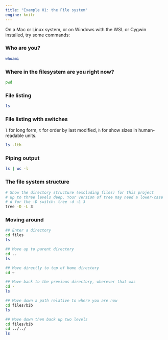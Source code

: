 ```yaml
---
title: "Example 01: the File system"
engine: knitr
---
```


On a Mac or Linux system, or on Windows with the WSL or Cygwin installed, try some commands:


### Who are you?

```zsh
whoami
```


### Where in the filesystem are you right now?

```zsh
pwd
```

### File listing

```zsh
ls
```


### File listing with switches

`l` for long form, `t` for order by last modified, `h` for show sizes in human-readable units.

```zsh
ls -lth
```


### Piping output

```zsh
ls | wc -l
```


### The file system structure

```zsh
# Show the directory structure (excluding files) for this project
# up to three levels deep. Your version of tree may need a lower-case
# d for the -D switch: tree -d -L 3 
tree -D -L 3
```


### Moving around

```zsh
## Enter a directory
cd files
ls
```

```zsh
## Move up to parent directory
cd ..
ls
```

```zsh
## Move directly to top of home directory
cd ~
```

```zsh
## Move back to the previous directory, wherever that was
cd - 
ls
```

```zsh
## Move down a path relative to where you are now
cd files/bib
ls
```

```zsh
## Move down then back up two levels
cd files/bib
cd ../../
ls
```



